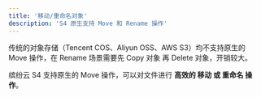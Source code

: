 ```yaml
---
title: '移动/重命名对象'
description: 'S4 原生支持 Move 和 Rename 操作'
---
```


<Info>
传统的对象存储（Tencent COS、Aliyun OSS、AWS S3）均不支持原生的 Move 操作，在 Rename 场景需要先 Copy 对象 再 Delete 对象，开销较大。
</Info>

缤纷云 S4 支持原生的 Move 操作，可以对文件进行 **高效的 移动 或 重命名 操作**。